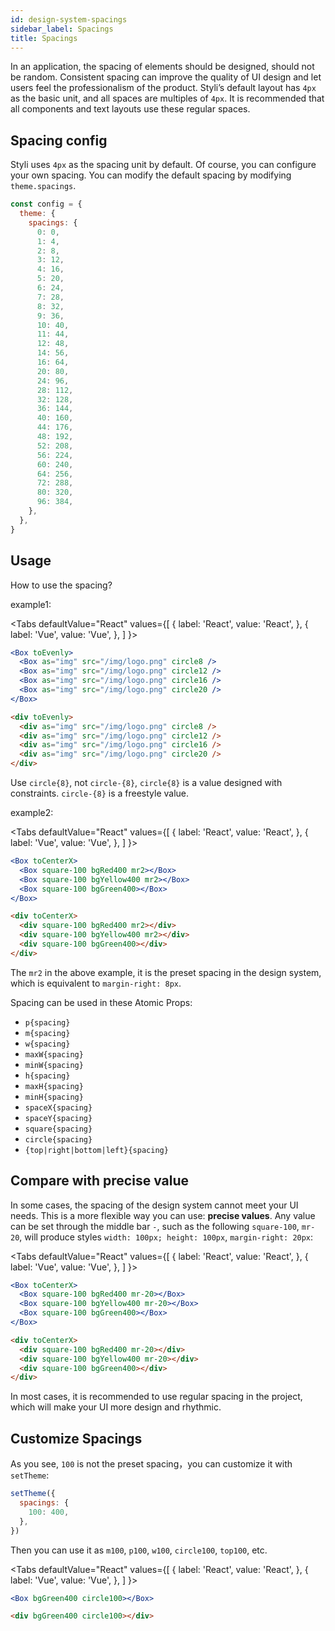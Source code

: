 ```yaml
---
id: design-system-spacings
sidebar_label: Spacings
title: Spacings
---
```



In an application, the spacing of elements should be designed, should not be random. Consistent spacing can improve the quality of UI design and let users feel the professionalism of the product. Styli’s default layout has `4px` as the basic unit, and all spaces are multiples of `4px`. It is recommended that all components and text layouts use these regular spaces.

## Spacing config

Styli uses `4px` as the spacing unit by default. Of course, you can configure your own spacing. You can modify the default spacing by modifying `theme.spacings`.

```jsx
const config = {
  theme: {
    spacings: {
      0: 0,
      1: 4,
      2: 8,
      3: 12,
      4: 16,
      5: 20,
      6: 24,
      7: 28,
      8: 32,
      9: 36,
      10: 40,
      11: 44,
      12: 48,
      14: 56,
      16: 64,
      20: 80,
      24: 96,
      28: 112,
      32: 128,
      36: 144,
      40: 160,
      44: 176,
      48: 192,
      52: 208,
      56: 224,
      60: 240,
      64: 256,
      72: 288,
      80: 320,
      96: 384,
    },
  },
}
```

## Usage

How to use the spacing?

example1:

<Tabs
  defaultValue="React"
  values={[
    { label: 'React', value: 'React', },
    { label: 'Vue', value: 'Vue', },
  ]
}>
<TabItem value="React">

```jsx live
<Box toEvenly>
  <Box as="img" src="/img/logo.png" circle8 />
  <Box as="img" src="/img/logo.png" circle12 />
  <Box as="img" src="/img/logo.png" circle16 />
  <Box as="img" src="/img/logo.png" circle20 />
</Box>
```

</TabItem>
<TabItem value="Vue">

```html
<div toEvenly>
  <div as="img" src="/img/logo.png" circle8 />
  <div as="img" src="/img/logo.png" circle12 />
  <div as="img" src="/img/logo.png" circle16 />
  <div as="img" src="/img/logo.png" circle20 />
</div>
```

</TabItem>
</Tabs>

Use `circle{8}`, not `circle-{8}`, `circle{8}` is a value designed with constraints. `circle-{8}` is a freestyle value.

example2:

<Tabs
  defaultValue="React"
  values={[
    { label: 'React', value: 'React', },
    { label: 'Vue', value: 'Vue', },
  ]
}>
<TabItem value="React">

```jsx live
<Box toCenterX>
  <Box square-100 bgRed400 mr2></Box>
  <Box square-100 bgYellow400 mr2></Box>
  <Box square-100 bgGreen400></Box>
</Box>
```

</TabItem>
<TabItem value="Vue">

```html
<div toCenterX>
  <div square-100 bgRed400 mr2></div>
  <div square-100 bgYellow400 mr2></div>
  <div square-100 bgGreen400></div>
</div>
```

</TabItem>
</Tabs>

The `mr2` in the above example, it is the preset spacing in the design system, which is equivalent to `margin-right: 8px`.

Spacing can be used in these Atomic Props:

- `p{spacing}`
- `m{spacing}`
- `w{spacing}`
- `maxW{spacing}`
- `minW{spacing}`
- `h{spacing}`
- `maxH{spacing}`
- `minH{spacing}`
- `spaceX{spacing}`
- `spaceY{spacing}`
- `square{spacing}`
- `circle{spacing}`
- `{top|right|bottom|left}{spacing}`

## Compare with precise value

In some cases, the spacing of the design system cannot meet your UI needs. This is a more flexible way you can use: **precise values**. Any value can be set through the middle bar `-`, such as the following `square-100`, `mr-20`, will produce styles `width: 100px; height: 100px`, `margin-right: 20px`:

<Tabs
  defaultValue="React"
  values={[
    { label: 'React', value: 'React', },
    { label: 'Vue', value: 'Vue', },
  ]
}>
<TabItem value="React">

```jsx live
<Box toCenterX>
  <Box square-100 bgRed400 mr-20></Box>
  <Box square-100 bgYellow400 mr-20></Box>
  <Box square-100 bgGreen400></Box>
</Box>
```

</TabItem>
<TabItem value="Vue">

```html
<div toCenterX>
  <div square-100 bgRed400 mr-20></div>
  <div square-100 bgYellow400 mr-20></div>
  <div square-100 bgGreen400></div>
</div>
```

</TabItem>
</Tabs>

In most cases, it is recommended to use regular spacing in the project, which will make your UI more design and rhythmic.

## Customize Spacings

As you see, `100` is not the preset spacing，you can customize it with `setTheme`:

```jsx
setTheme({
  spacings: {
    100: 400,
  },
})
```

Then you can use it as `m100`, `p100`, `w100`, `circle100`, `top100`, etc.

<Tabs
  defaultValue="React"
  values={[
    { label: 'React', value: 'React', },
    { label: 'Vue', value: 'Vue', },
  ]
}>
<TabItem value="React">

```jsx live
<Box bgGreen400 circle100></Box>
```

</TabItem>
<TabItem value="Vue">

```html
<div bgGreen400 circle100></div>
```

</TabItem>
</Tabs>
